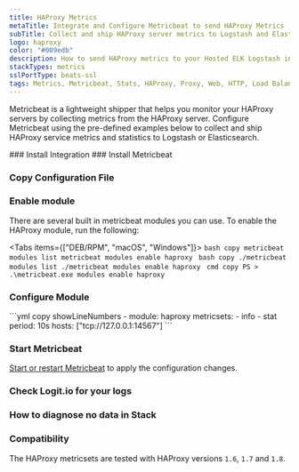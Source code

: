 ```yaml
---
title: HAProxy Metrics
metaTitle: Integrate and Configure Metricbeat to send HAProxy Metrics
subTitle: Collect and ship HAProxy server metrics to Logstash and Elasticsearch
logo: haproxy
color: "#009edb"
description: How to send HAProxy metrics to your Hosted ELK Logstash instance. Configure Metricbeat to send HAProxy server metrics to Logstash or Elasticsearch. 
stackTypes: metrics
sslPortType: beats-ssl
tags: Metrics, Metricbeat, Stats, HAProxy, Proxy, Web, HTTP, Load Balancer, Module, Haproxy
---
```


Metricbeat is a lightweight shipper that helps you monitor your HAProxy servers 
by collecting metrics from the HAProxy server. Configure Metricbeat using the 
pre-defined examples below to collect and ship HAProxy service metrics 
and statistics to Logstash or Elasticsearch.

<Steps>
  ### Install Integration
  <InstallIntegration/>
  ### Install Metricbeat

  <InstallBeat beatname="metricbeat" />

  ### Copy Configuration File

  <MetricbeatOutput />

  ### Enable module

  There are several built in metricbeat modules you can use. To enable the HAProxy module, run the following:

  <Tabs items={["DEB/RPM", "macOS", "Windows"]}>
    <Tab>
      ```bash copy
      metricbeat modules list
      metricbeat modules enable haproxy
      ```
    </Tab>
    <Tab>
      ```bash copy
      ./metricbeat modules list
      ./metricbeat modules enable haproxy
      ```
    </Tab>
    <Tab>
      ```cmd copy
      PS > .\metricbeat.exe modules enable haproxy
      ```
    </Tab>
  </Tabs>

  ### Configure Module
  
  <ConfigureMetricbeatModule module="haproxy">
    ```yml copy showLineNumbers
    - module: haproxy
      metricsets:
        - info
        - stat
      period: 10s
      hosts: ["tcp://127.0.0.1:14567"]
    ```
  </ConfigureMetricbeatModule>

  ### Start Metricbeat

  [Start or restart Metricbeat](https://www.elastic.co/guide/en/beats/metricbeat/master/metricbeat-starting.html) 
  to apply the configuration changes.

  ### Check Logit.io for your logs

  <LaunchStack utmMedium="logs" utmCampaign="haproxy_metricbeat" source="metrics_haproxy" />

  ### How to diagnose no data in Stack

  <DiagnoseNoData />

  ### Compatibility

  The HAProxy metricsets are tested with HAProxy versions `1.6`, `1.7` and `1.8`.

</Steps>